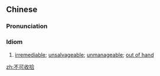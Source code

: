 ==Chinese==
{{zh-forms|type=22}}

===Pronunciation===
{{zh-pron
|m=不kěshōushí,tl=y
|c=bat1 ho2 sau1 sap6
|mn=put-khó-siu-sip
|cat=cy
}}

===Idiom===
{{zh-idiom}}

# [[irremediable]]; [[unsalvageable]]; [[unmanageable]]; [[out of hand]]

[[zh:不可收拾]]